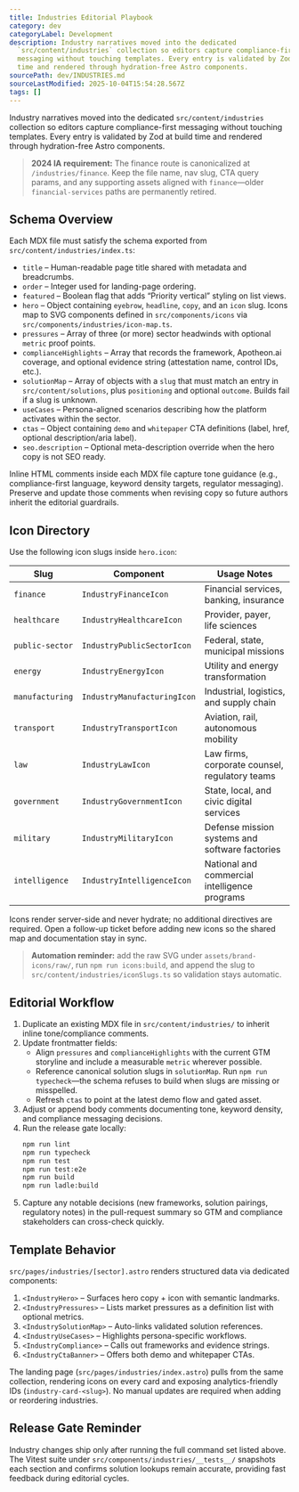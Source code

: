 ```yaml
---
title: Industries Editorial Playbook
category: dev
categoryLabel: Development
description: Industry narratives moved into the dedicated
  `src/content/industries` collection so editors capture compliance-first
  messaging without touching templates. Every entry is validated by Zod at build
  time and rendered through hydration-free Astro components.
sourcePath: dev/INDUSTRIES.md
sourceLastModified: 2025-10-04T15:54:28.567Z
tags: []
---
```


Industry narratives moved into the dedicated `src/content/industries` collection so editors capture compliance-first messaging without touching templates. Every entry is validated by Zod at build time and rendered through hydration-free Astro components.

> **2024 IA requirement:** The finance route is canonicalized at `/industries/finance`. Keep the file name, nav slug, CTA query params, and any supporting assets aligned with `finance`—older `financial-services` paths are permanently retired.

## Schema Overview

Each MDX file must satisfy the schema exported from `src/content/industries/index.ts`:

- `title` – Human-readable page title shared with metadata and breadcrumbs.
- `order` – Integer used for landing-page ordering.
- `featured` – Boolean flag that adds “Priority vertical” styling on list views.
- `hero` – Object containing `eyebrow`, `headline`, `copy`, and an `icon` slug. Icons map to SVG components defined in `src/components/icons` via `src/components/industries/icon-map.ts`.
- `pressures` – Array of three (or more) sector headwinds with optional `metric` proof points.
- `complianceHighlights` – Array that records the framework, Apotheon.ai coverage, and optional evidence string (attestation name, control IDs, etc.).
- `solutionMap` – Array of objects with a `slug` that must match an entry in `src/content/solutions`, plus `positioning` and optional `outcome`. Builds fail if a slug is unknown.
- `useCases` – Persona-aligned scenarios describing how the platform activates within the sector.
- `ctas` – Object containing `demo` and `whitepaper` CTA definitions (label, href, optional description/aria label).
- `seo.description` – Optional meta-description override when the hero copy is not SEO ready.

Inline HTML comments inside each MDX file capture tone guidance (e.g., compliance-first language, keyword density targets, regulator messaging). Preserve and update those comments when revising copy so future authors inherit the editorial guardrails.

## Icon Directory

Use the following icon slugs inside `hero.icon`:

| Slug            | Component                   | Usage Notes                                    |
| --------------- | --------------------------- | ---------------------------------------------- |
| `finance`       | `IndustryFinanceIcon`       | Financial services, banking, insurance         |
| `healthcare`    | `IndustryHealthcareIcon`    | Provider, payer, life sciences                 |
| `public-sector` | `IndustryPublicSectorIcon`  | Federal, state, municipal missions             |
| `energy`        | `IndustryEnergyIcon`        | Utility and energy transformation              |
| `manufacturing` | `IndustryManufacturingIcon` | Industrial, logistics, and supply chain        |
| `transport`     | `IndustryTransportIcon`     | Aviation, rail, autonomous mobility            |
| `law`           | `IndustryLawIcon`           | Law firms, corporate counsel, regulatory teams |
| `government`    | `IndustryGovernmentIcon`    | State, local, and civic digital services       |
| `military`      | `IndustryMilitaryIcon`      | Defense mission systems and software factories |
| `intelligence`  | `IndustryIntelligenceIcon`  | National and commercial intelligence programs  |

Icons render server-side and never hydrate; no additional directives are required. Open a follow-up ticket before adding new icons so the shared map and documentation stay in sync.

> **Automation reminder:** add the raw SVG under `assets/brand-icons/raw/`, run `npm run icons:build`, and append the slug to `src/content/industries/iconSlugs.ts` so validation stays automatic.

## Editorial Workflow

1. Duplicate an existing MDX file in `src/content/industries/` to inherit inline tone/compliance comments.
2. Update frontmatter fields:
   - Align `pressures` and `complianceHighlights` with the current GTM storyline and include a measurable `metric` wherever possible.
   - Reference canonical solution slugs in `solutionMap`. Run `npm run typecheck`—the schema refuses to build when slugs are missing or misspelled.
   - Refresh `ctas` to point at the latest demo flow and gated asset.
3. Adjust or append body comments documenting tone, keyword density, and compliance messaging decisions.
4. Run the release gate locally:
   ```bash
   npm run lint
   npm run typecheck
   npm run test
   npm run test:e2e
   npm run build
   npm run ladle:build
   ```
5. Capture any notable decisions (new frameworks, solution pairings, regulatory notes) in the pull-request summary so GTM and compliance stakeholders can cross-check quickly.

## Template Behavior

`src/pages/industries/[sector].astro` renders structured data via dedicated components:

1. `<IndustryHero>` – Surfaces hero copy + icon with semantic landmarks.
2. `<IndustryPressures>` – Lists market pressures as a definition list with optional metrics.
3. `<IndustrySolutionMap>` – Auto-links validated solution references.
4. `<IndustryUseCases>` – Highlights persona-specific workflows.
5. `<IndustryCompliance>` – Calls out frameworks and evidence strings.
6. `<IndustryCtaBanner>` – Offers both demo and whitepaper CTAs.

The landing page (`src/pages/industries/index.astro`) pulls from the same collection, rendering icons on every card and exposing analytics-friendly IDs (`industry-card-<slug>`). No manual updates are required when adding or reordering industries.

## Release Gate Reminder

Industry changes ship only after running the full command set listed above. The Vitest suite under `src/components/industries/__tests__/` snapshots each section and confirms solution lookups remain accurate, providing fast feedback during editorial cycles.
